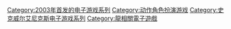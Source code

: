 {{cat main}}

{{DEFAULTSORT:Drag-On Dragoon}}
[[Category:2003年首发的电子游戏系列|Category:2003年首发的电子游戏系列]]
[[Category:动作角色扮演游戏|Category:动作角色扮演游戏]]
[[Category:史克威尔艾尼克斯电子游戏系列|Category:史克威尔艾尼克斯电子游戏系列]]
[[Category:龍相關電子遊戲|Category:龍相關電子遊戲]]